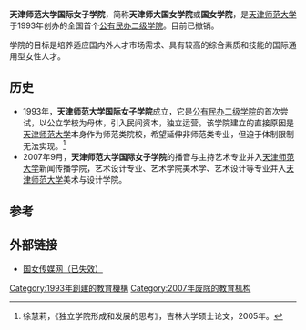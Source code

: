 '''天津师范大学国际女子学院'''，简称'''天津师大国女学院'''或'''国女学院'''，是[[天津师范大学|天津师范大学]]于1993年创办的全国首个[[公有民办二级学院|公有民办二级学院]]。目前已撤销。

学院的目标是培养适应国内外人才市场需求、具有较高的综合素质和技能的国际通用型女性人才。

== 历史 ==
*1993年，'''天津师范大学国际女子学院'''成立，它是[[公有民办二级学院|公有民办二级学院]]的首次尝试，以公立学校为母体，引入民间资本，独立运营。该学院建立的直接原因是[[天津师范大学|天津师范大学]]本身作为师范类院校，希望延伸非师范类专业，但迫于体制限制无法实现。<ref>徐慧莉，《独立学院形成和发展的思考》，吉林大学硕士论文，2005年。</ref>
*2007年9月，'''天津师范大学国际女子学院'''的播音与主持艺术专业并入[[天津师范大学|天津师范大学]]新闻传播学院，艺术设计专业、艺术学院美术学、艺术设计等专业并入[[天津师范大学|天津师范大学]]美术与设计学院。

== 参考 ==
{{Reflist}}

== 外部链接 ==
*[https://web.archive.org/web/20100808181131/http://www.gnebs.com/ 国女传媒网（已失效）]

{{Univ-stub}}

{{天津高等院校}}

[[Category:1993年創建的教育機構|Category:1993年創建的教育機構]]
[[Category:2007年废除的教育机构|Category:2007年废除的教育机构]]
